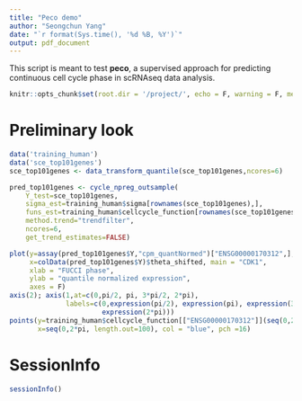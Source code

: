 ```yaml
---
title: "Peco demo"
author: "Seongchun Yang"
date: "`r format(Sys.time(), '%d %B, %Y')`"
output: pdf_document
---
```


This script is meant to test **peco**, a supervised approach for predicting continuous cell cycle phase in scRNAseq data analysis.

```r
knitr::opts_chunk$set(root.dir = '/project/', echo = F, warning = F, message = F)
```

# Preliminary look

```r
data('training_human')
data('sce_top101genes')
sce_top101genes <- data_transform_quantile(sce_top101genes,ncores=6)
```

```r
pred_top101genes <- cycle_npreg_outsample(
    Y_test=sce_top101genes,
    sigma_est=training_human$sigma[rownames(sce_top101genes),],
    funs_est=training_human$cellcycle_function[rownames(sce_top101genes)],
    method.trend="trendfilter",
    ncores=6,
    get_trend_estimates=FALSE)
```

```r
plot(y=assay(pred_top101genes$Y,"cpm_quantNormed")["ENSG00000170312",],
     x=colData(pred_top101genes$Y)$theta_shifted, main = "CDK1",
     xlab = "FUCCI phase",
     ylab = "quantile normalized expression",
     axes = F)
axis(2); axis(1,at=c(0,pi/2, pi, 3*pi/2, 2*pi),
              labels=c(0,expression(pi/2), expression(pi), expression(3*pi/2),
                       expression(2*pi)))
points(y=training_human$cellcycle_function[["ENSG00000170312"]](seq(0,2*pi, length.out=100)),
       x=seq(0,2*pi, length.out=100), col = "blue", pch =16)
```

# SessionInfo

```r
sessionInfo()
```